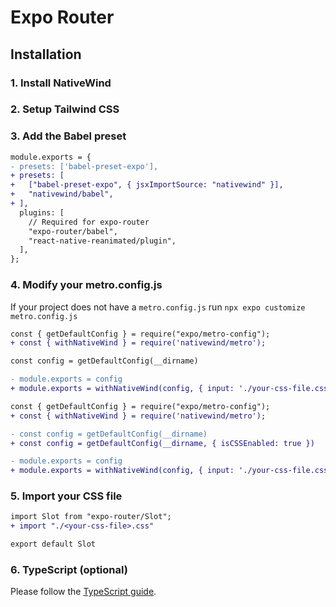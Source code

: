 
# Expo Router

## Installation

### 1. Install NativeWind

<Install />

### 2. Setup Tailwind CSS

<Tailwind />

### 3. Add the Babel preset

```diff title="babel.config.js"
module.exports = {
- presets: ['babel-preset-expo'],
+ presets: [
+   ["babel-preset-expo", { jsxImportSource: "nativewind" }],
+   "nativewind/babel",
+ ],
  plugins: [
    // Required for expo-router
    "expo-router/babel",
    "react-native-reanimated/plugin",
  ],
};
```

### 4. Modify your metro.config.js

If your project does not have a `metro.config.js` run `npx expo customize metro.config.js`

<Tabs>
<TabItem value="SDK 50+">

```diff title="metro.config.js"
const { getDefaultConfig } = require("expo/metro-config");
+ const { withNativeWind } = require('nativewind/metro');

const config = getDefaultConfig(__dirname)

- module.exports = config
+ module.exports = withNativeWind(config, { input: './your-css-file.css' })
```

</TabItem >
<TabItem value="SDK <= 49">

```diff title="metro.config.js"
const { getDefaultConfig } = require("expo/metro-config");
+ const { withNativeWind } = require('nativewind/metro');

- const config = getDefaultConfig(__dirname)
+ const config = getDefaultConfig(__dirname, { isCSSEnabled: true })

- module.exports = config
+ module.exports = withNativeWind(config, { input: './your-css-file.css' })
```

</TabItem>

</Tabs>

### 5. Import your CSS file

```diff title="app/_layout.js"
import Slot from "expo-router/Slot";
+ import "./<your-css-file>.css"

export default Slot

```

### 6. TypeScript (optional)

Please follow the [TypeScript guide](/docs/typescript).
